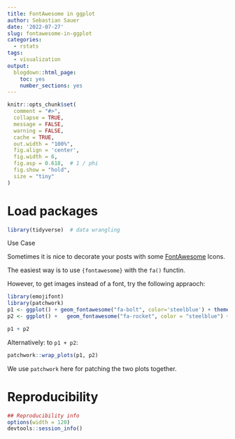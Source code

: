 ```yaml
---
title: FontAwesome in ggplot
author: Sebastian Sauer
date: '2022-07-27'
slug: fontawesome-in-ggplot
categories:
  - rstats
tags:
  - visualization
output:
  blogdown::html_page:
    toc: yes
    number_sections: yes
---
```




```r
knitr::opts_chunk$set(
  comment = "#>",
  collapse = TRUE,
  message = FALSE,
  warning = FALSE,
  cache = TRUE,
  out.width = "100%",
  fig.align = 'center',
  fig.width = 6,
  fig.asp = 0.618,  # 1 / phi
  fig.show = "hold",
  size = "tiny"
)
```



# Load packages

```r
library(tidyverse)  # data wrangling
```



Use Case

Sometimes it is nice to decorate your posts with some [FontAwesome](https://fontawesome.com/) Icons.

The easiest way is to use `{fontawesome}` with the `fa()` functin.

However, to get images instead of a font, try the following appraoch:



```r
library(emojifont)
library(patchwork)
p1 <- ggplot() + geom_fontawesome("fa-bolt", color='steelblue') + theme_void() 
p2 <- ggplot() +   geom_fontawesome("fa-rocket", color = "steelblue") + theme_void() 

p1 + p2

```

Alternatively: to `p1 + p2`:

```r
patchwork::wrap_plots(p1, p2)
```


We use `patchwork` here for patching the two plots together.




# Reproducibility

```r
## Reproducibility info
options(width = 120)
devtools::session_info()

```


